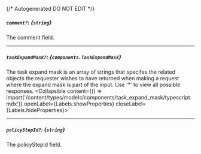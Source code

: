 {/* Autogenerated DO NOT EDIT  */}

##### `comment?`: *{`string`}*
The comment field.

---
##### `taskExpandMask?`: *{`components.TaskExpandMask`}*
The task expand mask is an array of strings that specifes the related objects the requester wishes to have returned when making a request where the expand mask is part of the input. Use '\*' to view all possible responses.
<Collapsible content={() => import('/content/types/models/components/task_expand_mask/typescript.mdx')} openLabel={Labels.showProperties} closeLabel={Labels.hideProperties}>
</Collapsible>

---
##### `policyStepId?`: *{`string`}*
The policyStepId field.


